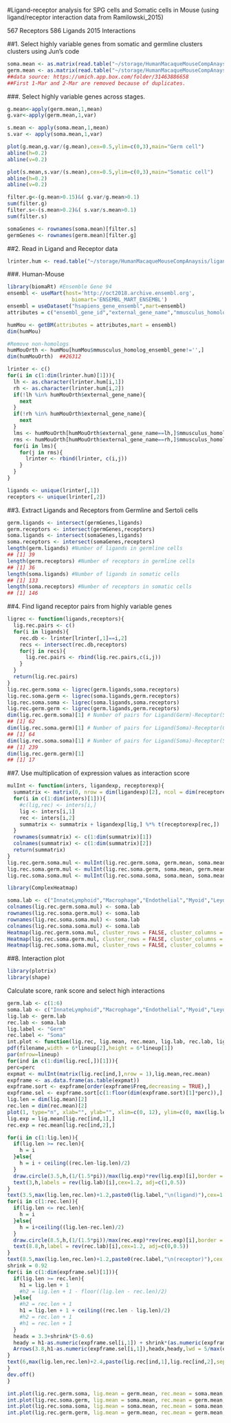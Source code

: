 
#Ligand-receptor analysis for SPG cells and Somatic cells in Mouse (using ligand/receptor interaction data from Ramilowski_2015)

567 Receptors
586 Ligands
2015 Interactions

##1. Select highly variable genes from somatic and germline clusters clusters using Jun's code
```r
soma.mean <- as.matrix(read.table("~/storage/HumanMacaqueMouseCompAnaysis/ligandReceptor/MouseAdultST25_7SomaticCellTypes_Centroids_Qianyi.txt",header = T,sep="\t",row.names = 1))
germ.mean <- as.matrix(read.table("~/storage/HumanMacaqueMouseCompAnaysis/interdata/SPG_centroids/MouseSPGCluster_AllGene_Centroids.txt",header = T,sep="\t",row.names = 1))
##data source: https://umich.app.box.com/folder/31463886658
##First 1-Mar and 2-Mar are removed because of duplicates.
```


###. Select highly variable genes across stages.
```r
g.mean<-apply(germ.mean,1,mean)
g.var<-apply(germ.mean,1,var)

s.mean <- apply(soma.mean,1,mean)
s.var <- apply(soma.mean,1,var)

plot(g.mean,g.var/(g.mean),cex=0.5,ylim=c(0,3),main="Germ cell")
abline(h=0.2)
abline(v=0.2)

plot(s.mean,s.var/(s.mean),cex=0.5,ylim=c(0,3),main="Somatic cell")
abline(h=0.2)
abline(v=0.2)

filter.g<-(g.mean>0.15)&( g.var/g.mean>0.1)
sum(filter.g)
filter.s<-(s.mean>0.2)&( s.var/s.mean>0.1)
sum(filter.s)
```

```r
somaGenes <- rownames(soma.mean)[filter.s]
germGenes <- rownames(germ.mean)[filter.g]
```

##2. Read in Ligand and Receptor data
```r
lrinter.hum <- read.table("~/storage/HumanMacaqueMouseCompAnaysis/ligandReceptor/Ramilowski_LigRec_Human.txt",header = TRUE)
```
###. Human-Mouse
```r
library(biomaRt) #Ensemble Gene 94
ensembl <- useMart(host='http://oct2018.archive.ensembl.org', 
                     biomart='ENSEMBL_MART_ENSEMBL')
ensembl = useDataset("hsapiens_gene_ensembl",mart=ensembl)
attributes = c("ensembl_gene_id","external_gene_name","mmusculus_homolog_ensembl_gene","mmusculus_homolog_associated_gene_name")

humMou <- getBM(attributes = attributes,mart = ensembl)
dim(humMou)

#Remove non-homologs
humMouOrth <- humMou[humMou$mmusculus_homolog_ensembl_gene!='',]
dim(humMouOrth)  ##26312
```


```r
lrinter <- c()
for(i in c(1:dim(lrinter.hum)[1])){
  lh <- as.character(lrinter.hum[i,1])
  rh <- as.character(lrinter.hum[i,2])
  if(!lh %in% humMouOrth$external_gene_name){
    next
  }
  if(!rh %in% humMouOrth$external_gene_name){
    next
  }  
  lms <- humMouOrth[humMouOrth$external_gene_name==lh,]$mmusculus_homolog_associated_gene_name
  rms <- humMouOrth[humMouOrth$external_gene_name==rh,]$mmusculus_homolog_associated_gene_name
  for(i in lms){
    for(j in rms){
      lrinter <- rbind(lrinter, c(i,j))
    }
  }
}
```

```r
ligands <- unique(lrinter[,1])
receptors <- unique(lrinter[,2])
```
##3. Extract Ligands and Receptors from Germline and Sertoli cells
```r
germ.ligands <- intersect(germGenes,ligands)
germ.receptors <- intersect(germGenes,receptors)
soma.ligands <- intersect(somaGenes,ligands)
soma.receptors <- intersect(somaGenes,receptors)
length(germ.ligands) #Number of ligands in germline cells
## [1] 39
length(germ.receptors) #Number of receptors in germline cells
## [1] 36
length(soma.ligands) #Number of ligands in somatic cells
## [1] 133
length(soma.receptors) #Number of receptors in somatic cells
## [1] 146
```

##4. Find ligand receptor pairs from highly variable genes
```r
ligrec <- function(ligands,receptors){
  lig.rec.pairs <- c()
  for(i in ligands){
    rec.db <- lrinter[lrinter[,1]==i,2]
    recs <- intersect(rec.db,receptors)
    for(j in recs){
      lig.rec.pairs <- rbind(lig.rec.pairs,c(i,j))
    }
  }
  return(lig.rec.pairs)
}
lig.rec.germ.soma <- ligrec(germ.ligands,soma.receptors)
lig.rec.soma.germ <- ligrec(soma.ligands,germ.receptors)
lig.rec.soma.soma <- ligrec(soma.ligands,soma.receptors)
lig.rec.germ.germ <- ligrec(germ.ligands,germ.receptors)
dim(lig.rec.germ.soma)[1] # Number of pairs for Ligand(Germ)-Receptor(Soma)
## [1] 62
dim(lig.rec.soma.germ)[1] # Number of pairs for Ligand(Soma)-Receptor(Germ)
## [1] 64
dim(lig.rec.soma.soma)[1] # Number of pairs for Ligand(Soma)-Receptor(Soma)
## [1] 239
dim(lig.rec.germ.germ)[1]
## [1] 17
```

##7. Use multiplication of expression values as interaction score
```r
mulInt <- function(inters, ligandexp, receptorexp){
  summatrix <- matrix(0, nrow = dim(ligandexp)[2], ncol = dim(receptorexp)[2])
  for(i in c(1:dim(inters)[1])){
    #c(lig,rec) <- inters[i,]
    lig <- inters[i,1]
    rec <- inters[i,2]
    summatrix <- summatrix + ligandexp[lig,] %*% t(receptorexp[rec,])
  }
  rownames(summatrix) <- c(1:dim(summatrix)[1])
  colnames(summatrix) <- c(1:dim(summatrix)[2])
  return(summatrix)
}
lig.rec.germ.soma.mul <- mulInt(lig.rec.germ.soma, germ.mean, soma.mean)
lig.rec.soma.germ.mul <- mulInt(lig.rec.soma.germ, soma.mean, germ.mean)
lig.rec.soma.soma.mul <- mulInt(lig.rec.soma.soma, soma.mean, soma.mean)
```

```r
library(ComplexHeatmap)
```

```r
soma.lab <- c("InnateLymphoid","Macrophage","Endothelial","Myoid","Leydig","Sertoli","Unknown")
colnames(lig.rec.germ.soma.mul) <- soma.lab
rownames(lig.rec.soma.germ.mul) <- soma.lab
rownames(lig.rec.soma.soma.mul) <- soma.lab
colnames(lig.rec.soma.soma.mul) <- soma.lab
Heatmap(lig.rec.germ.soma.mul, cluster_rows = FALSE, cluster_columns = FALSE)## Ligands in Germ cells and Receptors in Somatic cells
Heatmap(lig.rec.soma.germ.mul, cluster_rows = FALSE, cluster_columns = FALSE) ## Ligands in Somatic cells and receptors in Germ cells.
Heatmap(lig.rec.soma.soma.mul, cluster_rows = FALSE, cluster_columns = FALSE)## Ligands in Somatic cells and receptors in Somatic cells.
```
##8. Interaction plot
```r
library(plotrix)
library(shape)
```

Calculate score, rank score and select high interactions
```r
germ.lab <- c(1:6)
soma.lab <- c("InnateLymphoid","Macrophage","Endothelial","Myoid","Leydig","Sertoli","Unknown")
lig.lab <- germ.lab
rec.lab <- soma.lab
lig.label <- "Germ"
rec.label <- "Soma"
int.plot <- function(lig.rec, lig.mean, rec.mean, lig.lab, rec.lab, lig.label, rec.label,lineup,perc,filename){
pdf(filename,width = 6*lineup[2],height = 6*lineup[1])
par(mfrow=lineup)
for(ind in c(1:dim(lig.rec[,])[1])){
perc=perc
expmat <- mulInt(matrix(lig.rec[ind,],nrow = 1),lig.mean,rec.mean)
expframe <- as.data.frame(as.table(expmat))
expframe.sort <- expframe[order(expframe$Freq,decreasing = TRUE),]
expframe.sel <- expframe.sort[c(1:floor(dim(expframe.sort)[1]*perc)),]
lig.len = dim(lig.mean)[2]
rec.len = dim(rec.mean)[2]
plot(1, type="n", xlab="", ylab="", xlim=c(0, 12), ylim=c(0, max(lig.len,rec.len)+3),axes = FALSE) ##axes2 = FALSE
lig.exp = lig.mean[lig.rec[ind,1],]
rec.exp = rec.mean[lig.rec[ind,2],]

for(i in c(1:lig.len)){
  if(lig.len >= rec.len){
    h = i
  }else{
    h = i + ceiling((rec.len-lig.len)/2)
  }
  draw.circle(3.5,h,(1/(1.5*pi))/max(lig.exp)*rev(lig.exp)[i],border = "#5a97e3",col = "#5a97e3")
  text(3,h,labels = rev(lig.lab)[i],cex=1.2, adj=c(1,0.5))
}
text(3.5,max(lig.len,rec.len)+1.2,paste0(lig.label,"\n(ligand)"),cex=1.5)
for(i in c(1:rec.len)){
  if(lig.len <= rec.len){
    h = i
  }else{
    h = i+ceiling((lig.len-rec.len)/2)
  }
  draw.circle(8.5,h,(1/(1.5*pi))/max(rec.exp)*rev(rec.exp)[i],border = "#e3a65a",col = "#e3a65a")
  text(8.8,h,label = rev(rec.lab)[i],cex=1.2, adj=c(0,0.5))
}
text(8.5,max(lig.len,rec.len)+1.2,paste0(rec.label,"\n(receptor)"),cex = 1.5)
shrink = 0.92
for(i in c(1:dim(expframe.sel)[1])){
  if(lig.len >= rec.len){
    h1 = lig.len + 1
    #h2 = lig.len + 1 - floor((lig.len - rec.len)/2)
  }else{
    #h2 = rec.len + 1
    h1 = lig.len + 1 + ceiling((rec.len - lig.len)/2)
    #h2 = rec.len + 1
    #h1 = rec.len + 1
  }
  headx = 3.3+shrink*(5-0.6)
  heady = h1-as.numeric(expframe.sel[i,1]) + shrink*(as.numeric(expframe.sel[i,1]) - sign(lig.len - rec.len)*floor(abs(lig.len - rec.len)/2) - as.numeric(expframe.sel[i,2]))
  Arrows(3.8,h1-as.numeric(expframe.sel[i,1]),headx,heady,lwd = 5/max(expframe.sel[,3])*expframe.sel[i,3])
}
text(6,max(lig.len,rec.len)+2.4,paste(lig.rec[ind,1],lig.rec[ind,2],sep = "-"),cex=2)
}
dev.off()
}
```

```r
int.plot(lig.rec.germ.soma, lig.mean = germ.mean, rec.mean = soma.mean, lig.lab = germ.lab, rec.lab = soma.lab, lig.label = "SPG", rec.label = "Soma",lineup = c(14,4), perc=0.2,filename="~/storage/HumanMacaqueMouseCompAnaysis/ligandReceptor/20190402_SPG_Soma/mouse/lig.rec.germ.soma.20per.pdf")
int.plot(lig.rec.soma.germ, lig.mean = soma.mean, rec.mean = germ.mean, lig.lab = soma.lab, rec.lab = germ.lab, lig.label = "Soma", rec.label = "SPG",lineup = c(15,4), perc=0.2,filename="~/storage/HumanMacaqueMouseCompAnaysis/ligandReceptor/20190402_SPG_Soma/mouse/lig.rec.soma.germ.20per.pdf")
int.plot(lig.rec.soma.soma, lig.mean = soma.mean, rec.mean = soma.mean, lig.lab = soma.lab, rec.lab = soma.lab, lig.label = "Soma", rec.label = "Soma",lineup = c(57,4), perc=0.2,filename="~/storage/HumanMacaqueMouseCompAnaysis/ligandReceptor/20190402_SPG_Soma/mouse/lig.rec.soma.soma.20per.pdf")
int.plot(lig.rec.germ.germ, lig.mean = germ.mean, rec.mean = germ.mean, lig.lab = germ.lab, rec.lab = germ.lab, lig.label = "SPG", rec.label = "SPG",lineup = c(3,4), perc=0.2,filename="~/storage/HumanMacaqueMouseCompAnaysis/ligandReceptor/20190402_SPG_Soma/mouse/lig.rec.germ.germ.20per.pdf")
```
